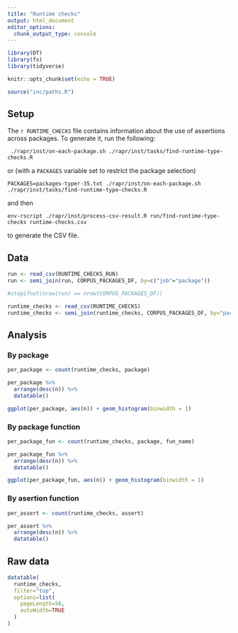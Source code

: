 ```yaml
---
title: "Runtime checks"
output: html_document
editor_options: 
  chunk_output_type: console
---
```


```r
library(DT)
library(fs)
library(tidyverse)

knitr::opts_chunk$set(echo = TRUE)
```

```r
source("inc/paths.R")
```

## Setup

The `r RUNTIME_CHECKS` file contains information about the use of assertions across packages.
To generate it, run the following:

```
 ./rapr/inst/on-each-package.sh ./rapr/inst/tasks/find-runtime-type-checks.R
```

or (with a `PACKAGES` variable set to restrict the package selection)

```
PACKAGES=packages-typer-35.txt ./rapr/inst/on-each-package.sh ./rapr/inst/tasks/find-runtime-type-checks.R
```

and then

```
env-rscript ./rapr/inst/process-csv-result.R run/find-runtime-type-checks runtime-checks.csv
```

to generate the CSV file.

## Data

```r
run <- read_csv(RUNTIME_CHECKS_RUN)
run <- semi_join(run, CORPUS_PACKAGES_DF, by=c("job"="package"))
```

```r
#stopifnot(nrow(run) == nrow(CORPUS_PACKAGES_DF))
```

```r
runtime_checks <- read_csv(RUNTIME_CHECKS)
runtime_checks <- semi_join(runtime_checks, CORPUS_PACKAGES_DF, by="package")
```

## Analysis

### By package

```r
per_package <- count(runtime_checks, package)
```

```r
per_package %>%
  arrange(desc(n)) %>%
  datatable()
```

```r
ggplot(per_package, aes(n)) + geom_histogram(binwidth = 1)
```

### By package function

```r
per_package_fun <- count(runtime_checks, package, fun_name)
```

```r
per_package_fun %>%
  arrange(desc(n)) %>%
  datatable()
```

```r
ggplot(per_package_fun, aes(n)) + geom_histogram(binwidth = 1)
```

### By asertion function

```r
per_assert <- count(runtime_checks, assert)
```

```r
per_assert %>%
  arrange(desc(n)) %>%
  datatable()
```

## Raw data

```r
datatable(
  runtime_checks, 
  filter="top", 
  options=list(
    pageLength=50,
    autoWidth=TRUE
  )
)
```

